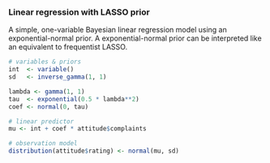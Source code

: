 ### Linear regression with LASSO prior

A simple, one-variable Bayesian linear regression model using an exponential-normal prior. 
A exponential-normal prior can be interpreted like an equivalent to frequentist LASSO.

```r
# variables & priors
int  <- variable()
sd   <- inverse_gamma(1, 1)

lambda <- gamma(1, 1)
tau  <- exponential(0.5 * lambda**2)
coef <- normal(0, tau)

# linear predictor
mu <- int + coef * attitude$complaints

# observation model
distribution(attitude$rating) <- normal(mu, sd)
```

